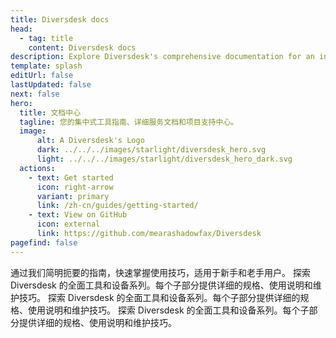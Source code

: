 ```yaml
---
title: Diversdesk docs
head:
  - tag: title
    content: Diversdesk docs
description: Explore Diversdesk's comprehensive documentation for an in-depth look at our premium tools and construction services. 
template: splash
editUrl: false
lastUpdated: false
next: false
hero:
  title: 文档中心
  tagline: 您的集中式工具指南、详细服务文档和项目支持中心。
  image:
      alt: A Diversdesk's Logo
      dark: ../../../images/starlight/diversdesk_hero.svg
      light: ../../../images/starlight/diversdesk_hero_dark.svg
  actions:
    - text: Get started
      icon: right-arrow
      variant: primary
      link: /zh-cn/guides/getting-started/
    - text: View on GitHub
      icon: external
      link: https://github.com/mearashadowfax/Diversdesk
pagefind: false
---
```


<CardGrid stagger>
  <Card title="快速入门指南" icon="document">
    通过我们简明扼要的指南，快速掌握使用技巧，适用于新手和老手用户。
  </Card>

  <Card title="工具与设备" icon="seti:eslint">
    探索 Diversdesk 的全面工具和设备系列。每个子部分提供详细的规格、使用说明和维护技巧。
  </Card>

   <Card title="施工服务" icon="seti:puppet">
    探索 Diversdesk 的全面工具和设备系列。每个子部分提供详细的规格、使用说明和维护技巧。
  </Card>

   <Card title="高级主题" icon="seti:terraform">
    探索 Diversdesk 的全面工具和设备系列。每个子部分提供详细的规格、使用说明和维护技巧。
  </Card>
</CardGrid>
